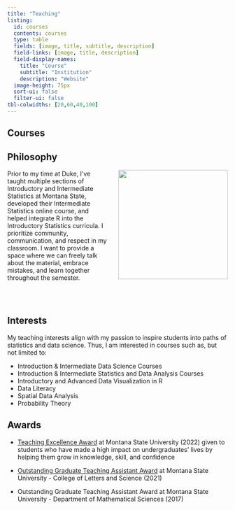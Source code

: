 ```yaml
---
title: "Teaching"
listing:
  id: courses
  contents: courses
  type: table
  fields: [image, title, subtitle, description]
  field-links: [image, title, description]
  field-display-names:
    title: "Course"
    subtitle: "Institution"
    description: "Website"
  image-height: 75px
  sort-ui: false
  filter-ui: false
tbl-colwidths: [20,60,40,100]
---
```


## Courses

::: {#courses}
:::

## Philosophy

![](images/datafest.png){style="float: right; padding-left: 20px;" fig-alt="Photo with two students from Duke DataFest 2023" fig-align="right" width="250"}

Prior to my time at Duke, I've taught multiple sections of Introductory and Intermediate Statistics at Montana State, developed their Intermediate Statistics online course, and helped integrate R into the Introductory Statistics curricula. I prioritize community, communication, and respect in my classroom. I want to provide a space where we can freely talk about the material, embrace mistakes, and learn together throughout the semester.

<br><br>

## Interests

My teaching interests align with my passion to inspire students into paths of statistics and data science. Thus, I am interested in courses such as, but not limited to:

-   Introduction & Intermediate Data Science Courses
-   Introduction & Intermediate Statistics and Data Analysis Courses
-   Introductory and Advanced Data Visualization in R
-   Data Literacy
-   Spatial Data Analysis
-   Probability Theory

## Awards

-   [Teaching Excellence Award](https://www.montana.edu/gradschool/excellence_awards.html) at Montana State University (2022) given to students who have made a high impact on undergraduates' lives by helping them grow in knowledge, skill, and confidence

-   [Outstanding Graduate Teaching Assistant Award](https://www.montana.edu/news/21240/students-faculty-and-staff-honored-in-2021-cls-awards) at Montana State University - College of Letters and Science (2021)

-   Outstanding Graduate Teaching Assistant Award at Montana State University - Department of Mathematical Sciences (2017)
